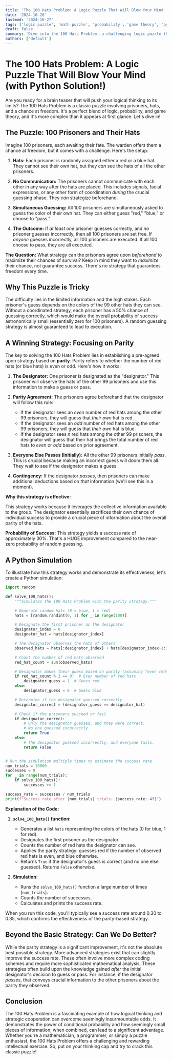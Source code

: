 ```yaml
---
title: 'The 100 Hats Problem: A Logic Puzzle That Will Blow Your Mind (with Python Solution!)'
date: '2024-10-26'
lastmod: '2024-10-27'
tags: ['logic puzzle', 'math puzzle', 'probability', 'game theory', 'python', 'brain teaser', 'conditional probability']
draft: false
summary: 'Dive into the 100 Hats Problem, a challenging logic puzzle that tests your conditional probability and teamwork skills. We will explore the puzzle, discuss optimal strategies, and even provide a Python simulation to demonstrate the solution!'
authors: ['default']
---
```


# The 100 Hats Problem: A Logic Puzzle That Will Blow Your Mind (with Python Solution!)

Are you ready for a brain teaser that will push your logical thinking to its limits?  The 100 Hats Problem is a classic puzzle involving prisoners, hats, and a chance at freedom. It's a perfect blend of logic, probability, and game theory, and it's more complex than it appears at first glance.  Let's dive in!

## The Puzzle: 100 Prisoners and Their Hats

Imagine 100 prisoners, each awaiting their fate.  The warden offers them a chance at freedom, but it comes with a challenge.  Here's the setup:

1.  **Hats:** Each prisoner is randomly assigned either a red or a blue hat. They cannot see their own hat, but they *can* see the hats of all the other prisoners.

2.  **No Communication:** The prisoners cannot communicate with each other in any way after the hats are placed. This includes signals, facial expressions, or any other form of coordination *during* the crucial guessing phase. They *can* strategize beforehand.

3.  **Simultaneous Guessing:**  All 100 prisoners are simultaneously asked to guess the color of their own hat. They can either guess "red," "blue," or choose to "pass."

4.  **The Outcome:**  If *at least one* prisoner guesses correctly, and *no* prisoner guesses incorrectly, then all 100 prisoners are set free. If *anyone* guesses incorrectly, all 100 prisoners are executed. If all 100 choose to pass, they are all executed.

**The Question:** What strategy can the prisoners agree upon *beforehand* to maximize their chances of survival?  Keep in mind they want to *maximize* their chance, not guarantee success.  There's no strategy that guarantees freedom every time.

## Why This Puzzle is Tricky

The difficulty lies in the limited information and the high stakes. Each prisoner's guess depends on the colors of the 99 other hats they can see. Without a coordinated strategy, each prisoner has a 50% chance of guessing correctly, which would make the overall probability of success astronomically small (essentially zero for 100 prisoners).  A random guessing strategy is almost guaranteed to lead to execution.

## A Winning Strategy: Focusing on Parity

The key to solving the 100 Hats Problem lies in establishing a pre-agreed upon strategy based on **parity**. Parity refers to whether the number of red hats (or blue hats) is even or odd. Here's how it works:

1. **The Designator:** One prisoner is designated as the "designator."  This prisoner will observe the hats of the other 99 prisoners and use this information to make a guess or pass.

2. **Parity Agreement:** The prisoners agree beforehand that the designator will follow this rule:

    *   If the designator sees an *even* number of red hats among the other 99 prisoners, they will guess that *their own* hat is red.
    *   If the designator sees an *odd* number of red hats among the other 99 prisoners, they will guess that *their own* hat is blue.
    *   If the designator sees *n* red hats among the other 99 prisoners, the designator will guess that their hat brings the total number of red hats to *even* or *odd* based on prior agreement.

3.  **Everyone Else Passes (Initially):**  All the other 99 prisoners initially *pass*. This is crucial because making an incorrect guess will doom them all. They wait to see if the designator makes a guess.

4. **Contingency:**  If the designator *passes*, then prisoners can make additional deductions based on *that* information (we'll see this in a moment).

**Why this strategy is effective:**

This strategy works because it leverages the collective information available to the group. The designator essentially sacrifices their own chance of individual success to provide a crucial piece of information about the overall parity of the hats.

**Probability of Success:** This strategy yields a success rate of approximately 30%.  That's a HUGE improvement compared to the near-zero probability of random guessing.

## A Python Simulation

To illustrate how this strategy works and demonstrate its effectiveness, let's create a Python simulation:

```python
import random

def solve_100_hats():
    """Simulates the 100 Hats Problem with the parity strategy."""

    # Generate random hats (0 = blue, 1 = red)
    hats = [random.randint(0, 1) for _ in range(100)]

    # Designate the first prisoner as the designator
    designator_index = 0
    designator_hat = hats[designator_index]

    # The designator observes the hats of others
    observed_hats = hats[:designator_index] + hats[designator_index+1:]

    # Count the number of red hats observed
    red_hat_count = sum(observed_hats)

    # Designator makes their guess based on parity (assuming "even reds" rule)
    if red_hat_count % 2 == 0:  # Even number of red hats
        designator_guess = 1  # Guess red
    else:
        designator_guess = 0  # Guess blue

    # Determine if the designator guessed correctly
    designator_correct = (designator_guess == designator_hat)

    # Check if the prisoners succeed or fail
    if designator_correct:
        # Only the designator guessed, and they were correct.
        # No one guessed incorrectly.
        return True
    else:
        # The designator guessed incorrectly, and everyone fails.
        return False


# Run the simulation multiple times to estimate the success rate
num_trials = 10000
successes = 0
for _ in range(num_trials):
    if solve_100_hats():
        successes += 1

success_rate = successes / num_trials
print(f"Success rate after {num_trials} trials: {success_rate:.4f}")
```

**Explanation of the Code:**

1.  **`solve_100_hats()` function:**
    *   Generates a list `hats` representing the colors of the hats (0 for blue, 1 for red).
    *   Designates the first prisoner as the designator.
    *   Counts the number of red hats the designator can see.
    *   Applies the parity strategy: guesses red if the number of observed red hats is even, and blue otherwise.
    *   Returns `True` if the designator's guess is correct (and no one else guessed). Returns `False` otherwise.

2.  **Simulation:**
    *   Runs the `solve_100_hats()` function a large number of times (`num_trials`).
    *   Counts the number of successes.
    *   Calculates and prints the success rate.

When you run this code, you'll typically see a success rate around 0.30 to 0.35, which confirms the effectiveness of the parity-based strategy.

## Beyond the Basic Strategy:  Can We Do Better?

While the parity strategy is a significant improvement, it's not the absolute best possible strategy.  More advanced strategies exist that can slightly improve the success rate. These often involve more complex coding schemes and require more sophisticated mathematical analysis. These strategies often build upon the knowledge gained *after* the initial designator's decision to guess or pass. For instance, if the designator *passes*, that conveys crucial information to the other prisoners about the parity they observed.

## Conclusion

The 100 Hats Problem is a fascinating example of how logical thinking and strategic cooperation can overcome seemingly insurmountable odds. It demonstrates the power of conditional probability and how seemingly small pieces of information, when combined, can lead to a significant advantage. Whether you're a mathematician, a programmer, or simply a puzzle enthusiast, the 100 Hats Problem offers a challenging and rewarding intellectual exercise. So, put on your thinking cap and try to crack this classic puzzle!